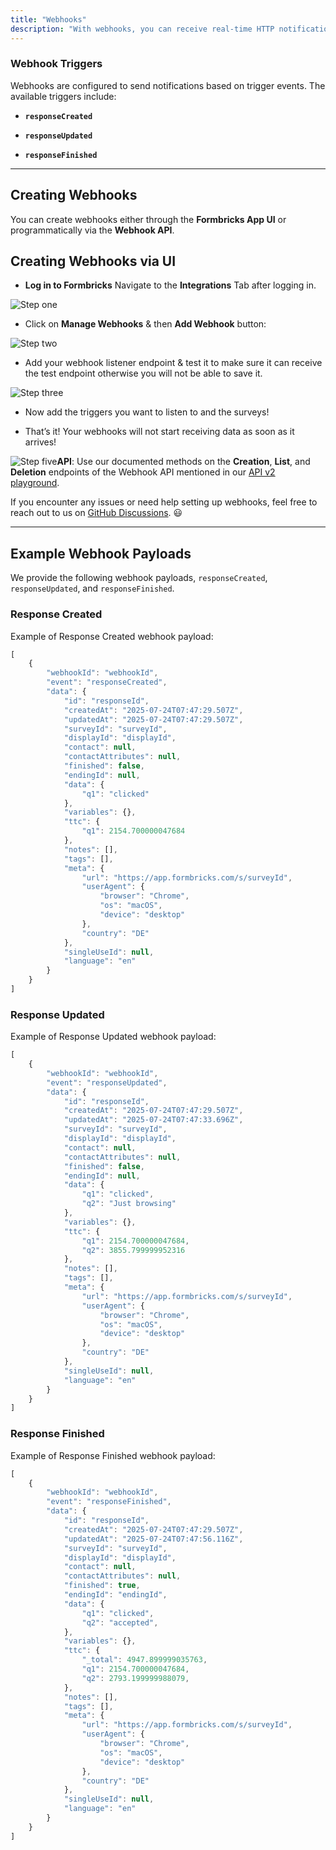 ```yaml
---
title: "Webhooks"
description: "With webhooks, you can receive real-time HTTP notifications when specific objects change in your Formbricks environment. This allows you to stay updated and trigger automated actions based on these events."
---
```


### **Webhook Triggers**

Webhooks are configured to send notifications based on trigger events. The available triggers include:

- **`responseCreated`**

- **`responseUpdated`**

- **`responseFinished`**

---

## **Creating Webhooks**

You can create webhooks either through the **Formbricks App UI** or programmatically via the **Webhook API**.

## **Creating Webhooks via UI**

- **Log in to Formbricks**
  Navigate to the **Integrations** Tab after logging in.

![Step one](https://res.cloudinary.com/dwdb9tvii/image/upload/v1738093544/mugcz9gn3wxg2cucq6wj.webp)

- Click on **Manage Webhooks** & then **Add Webhook** button:

![Step two](https://res.cloudinary.com/dwdb9tvii/image/upload/v1738094259/j4a92z2q43twgamogpny.webp)

- Add your webhook listener endpoint & test it to make sure it can receive the test endpoint otherwise you will not be able to save it.

![Step three](https://res.cloudinary.com/dwdb9tvii/image/upload/v1738094617/image_kubsnz.jpg)

- Now add the triggers you want to listen to and the surveys!

- That’s it! Your webhooks will not start receiving data as soon as it arrives!

![Step five](https://res.cloudinary.com/dwdb9tvii/image/upload/v1738094816/image_xvrel1.jpg)**API**: Use our documented methods on the **Creation**, **List**, and **Deletion** endpoints of the Webhook API mentioned in our [API v2 playground](https://formbricks.com/docs/api-v2-reference/management-api-%3E-webhooks/get-webhooks).

If you encounter any issues or need help setting up webhooks, feel free to reach out to us on [GitHub Discussions](https://github.com/formbricks/formbricks/discussions). 😃

---

## Example Webhook Payloads

We provide the following webhook payloads, `responseCreated`, `responseUpdated`, and `responseFinished`.

### Response Created

Example of Response Created webhook payload:

```javascript
[
    {
        "webhookId": "webhookId",
        "event": "responseCreated",
        "data": {
            "id": "responseId",
            "createdAt": "2025-07-24T07:47:29.507Z",
            "updatedAt": "2025-07-24T07:47:29.507Z",
            "surveyId": "surveyId",
            "displayId": "displayId",
            "contact": null,
            "contactAttributes": null,
            "finished": false,
            "endingId": null,
            "data": {
                "q1": "clicked"
            },
            "variables": {},
            "ttc": {
                "q1": 2154.700000047684
            },
            "notes": [],
            "tags": [],
            "meta": {
                "url": "https://app.formbricks.com/s/surveyId",
                "userAgent": {
                    "browser": "Chrome",
                    "os": "macOS",
                    "device": "desktop"
                },
                "country": "DE"
            },
            "singleUseId": null,
            "language": "en"
        }
    }
]
```



### Response Updated

Example of Response Updated webhook payload:

```javascript
[
    {
        "webhookId": "webhookId",
        "event": "responseUpdated",
        "data": {
            "id": "responseId",
            "createdAt": "2025-07-24T07:47:29.507Z",
            "updatedAt": "2025-07-24T07:47:33.696Z",
            "surveyId": "surveyId",
            "displayId": "displayId",
            "contact": null,
            "contactAttributes": null,
            "finished": false,
            "endingId": null,
            "data": {
                "q1": "clicked",
                "q2": "Just browsing"
            },
            "variables": {},
            "ttc": {
                "q1": 2154.700000047684,
                "q2": 3855.799999952316
            },
            "notes": [],
            "tags": [],
            "meta": {
                "url": "https://app.formbricks.com/s/surveyId",
                "userAgent": {
                    "browser": "Chrome",
                    "os": "macOS",
                    "device": "desktop"
                },
                "country": "DE"
            },
            "singleUseId": null,
            "language": "en"
        }
    }
]
```


### Response Finished

Example of Response Finished webhook payload:

```javascript
[
    {
        "webhookId": "webhookId",
        "event": "responseFinished",
        "data": {
            "id": "responseId",
            "createdAt": "2025-07-24T07:47:29.507Z",
            "updatedAt": "2025-07-24T07:47:56.116Z",
            "surveyId": "surveyId",
            "displayId": "displayId",
            "contact": null,
            "contactAttributes": null,
            "finished": true,
            "endingId": "endingId",
            "data": {
                "q1": "clicked",
                "q2": "accepted",
            },
            "variables": {},
            "ttc": {
                "_total": 4947.899999035763,
                "q1": 2154.700000047684,
                "q2": 2793.199999988079,
            },
            "notes": [],
            "tags": [],
            "meta": {
                "url": "https://app.formbricks.com/s/surveyId",
                "userAgent": {
                    "browser": "Chrome",
                    "os": "macOS",
                    "device": "desktop"
                },
                "country": "DE"
            },
            "singleUseId": null,
            "language": "en"
        }
    }
]
```
